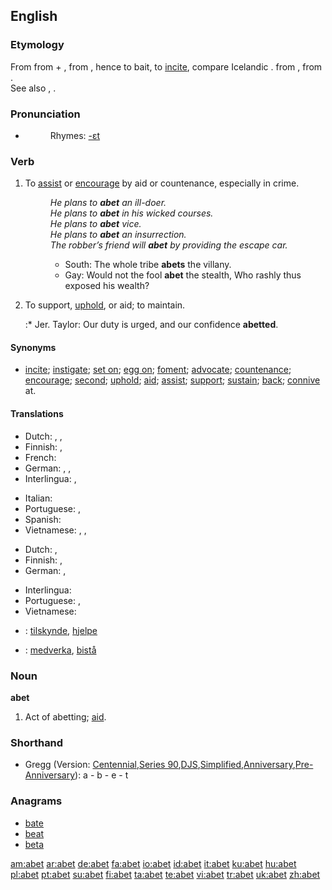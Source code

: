 ==English==

===Etymology===
From {{etyl|fro|en}} {{term|abeter|lang=fro}} from {{term|a-|lang=fro}} + {{term|beter||to bait an animal|lang=fro}}, from {{etyl|non|en}} {{term|beīta||to bite|lang=non}}, hence to bait, to [[incite]], compare Icelandic {{term|beita||to set dogs on, to feed|lang=is}}. from {{proto|Germanic|baitjan|lang=en}}, from {{proto|Indo-European|bheid-|to split|lang=en}}.
<br>See also {{term|bait}}, {{term|bet}}.

===Pronunciation===
* {{a|RP}} {{IPA|/əˈbɛt/}}
*: Rhymes: [[Rhymes:English:-ɛt|-ɛt]]

===Verb===
{{en-verb|abet|t|ing}}

# {{transitive}} To [[assist]] or [[encourage]] by aid or countenance, especially in crime.
#: ''He plans to '''abet''' an ill-doer.''
#: ''He plans to '''abet''' in his wicked courses.''
#: ''He plans to '''abet''' vice.''
#: ''He plans to '''abet''' an insurrection.''
#: ''The robber’s friend will '''abet''' by providing the escape car.''
#:* South: The whole tribe '''abets''' the villany.
#:* Gay: Would not the fool '''abet''' the stealth, Who rashly thus exposed his wealth?
# {{transitive}} To support, [[uphold]], or aid; to maintain.
#:* Jer. Taylor: Our duty is urged, and our confidence '''abetted'''.

====Synonyms====
* {{sense|to instigate or encourage by aid or countenance}} [[incite]]; [[instigate]]; [[set on]]; [[egg on]]; [[foment]]; [[advocate]]; [[countenance]]; [[encourage]]; [[second]]; [[uphold]]; [[aid]]; [[assist]]; [[support]]; [[sustain]]; [[back]]; [[connive]] at.

====Translations====
{{trans-top|to assist or encourage in crime}}
*Dutch: {{t|nl|aansporen}}, {{t|nl|aanmoedigen}}, {{t|nl|ophitsen}}
*Finnish: {{t-|fi|yllyttää}}, {{t+|fi|avustaa}}
*French: {{t|fr|encourager}}
*German: {{t-|de|ermutigen}}, {{t+|de|aufhetzen}}, {{t+|de|anstiften}}
*Interlingua: {{t|ia|incitar}}, {{t|ia|incorariar}}
{{trans-mid}}
*Italian: {{t|it|incoraggiare}}
*Portuguese: {{t+|pt|incitar}}, {{t+|pt|instigar}}
*Spanish: {{t|es|incitar}}
*Vietnamese: {{t|vi|xúi bẩy}}, {{t|vi|xúi giục}}, {{t|vi|khích}}
{{trans-bottom}}

{{trans-top|to support, uphold, or aid}}
{{trans-top|}}
*Dutch: {{t|nl|bijstaan}}, {{t|nl|ondersteunen}}
*Finnish: {{t|fi|tukea}}, {{t|fi|ylläpitää}}
*German: {{t+|de|stützen}}, {{t+|de|helfen}}
{{trans-mid}}
*Interlingua: {{t|ia|adjutar}}
*Portuguese: {{t+|pt|assistir}}, {{t+|pt|ajudar}}
*Vietnamese: {{t+|vi|tiếp tay|xs=Vietnamese}}
{{trans-bottom}}

{{checktrans-top}}
* {{ttbc|Norwegian}}: [[tilskynde]], [[hjelpe]]
{{trans-mid}}
* {{ttbc|Swedish}}: [[medverka]], [[bistå]]
{{trans-bottom}}

===Noun===
'''abet'''

# {{obsolete}} Act of abetting; [[aid]].

===Shorthand===
* Gregg (Version: [http://en.wikipedia.org/wiki/Gregg_Shorthand#Centennial_Gregg_Shorthand Centennial],[http://en.wikipedia.org/wiki/Gregg_Shorthand#Series_90_Gregg_Shorthand  Series 90],[http://en.wikipedia.org/wiki/Gregg_Shorthand#Diamond_Jubilee_Gregg_Shorthand  DJS],[http://en.wikipedia.org/wiki/Gregg_Shorthand#Simplified_Gregg_Shorthand Simplified],[http://en.wikipedia.org/wiki/Gregg_Shorthand#Anniversary_Gregg_Shorthand Anniversary],[http://en.wikipedia.org/wiki/Gregg_Shorthand#Pre-Anniversary_Gregg_Shorthand Pre-Anniversary]): a - b - e - t

===Anagrams===
* [[bate]]
* [[beat]]
* [[beta]]

[[am:abet]]
[[ar:abet]]
[[de:abet]]
[[fa:abet]]
[[io:abet]]
[[id:abet]]
[[it:abet]]
[[ku:abet]]
[[hu:abet]]
[[pl:abet]]
[[pt:abet]]
[[su:abet]]
[[fi:abet]]
[[ta:abet]]
[[te:abet]]
[[vi:abet]]
[[tr:abet]]
[[uk:abet]]
[[zh:abet]]